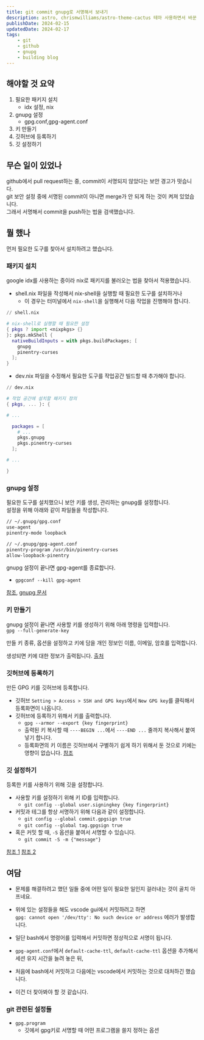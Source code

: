 ```yaml
---
title: git commit gnupg로 서명해서 보내기
description: astro, chrismwilliams/astro-theme-cactus 테마 사용하면서 바꾼 점들을 기록하기
publishDate: 2024-02-15
updatedDate: 2024-02-17
tags:
    - git
    - github
    - gnupg
    - building blog
---
```


## 해야할 것 요약

1. 필요한 패키지 설치
    - idx 설정, nix
2. gnupg 설정
    - gpg.conf,gpg-agent.conf
3. 키 만들기
4. 깃허브에 등록하기
5. 깃 설정하기

## 무슨 일이 있었나

github에서 pull request하는 중, commit이 서명되지 않았다는 보안 경고가 떳습니다.  
git 보안 설정 중에 서명된 commit이 아니면 merge가 안 되게 하는 것이 켜져 있었습니다.  
그래서 서명해서 commit을 push하는 법을 검색했습니다.

## 뭘 했나

먼저 필요한 도구를 찾아서 설치하려고 했습니다.

### 패키지 설치

google idx를 사용하는 중이라 nix로 패키지를 불러오는 법을 찾아서 적용했습니다.

-   shell.nix 파일을 작성해서 nix-shell을 실행할 때 필요한 도구를 설치하거나
    -   이 경우는 터미널에서 `nix-shell`을 실행해서 다음 작업을 진행해야 합니다.

```nix {7-8}
// shell.nix

# nix-shell로 실행할 때 필요한 설정
{ pkgs ? import <nixpkgs> {}
}: pkgs.mkShell {
  nativeBuildInputs = with pkgs.buildPackages; [
    gnupg
    pinentry-curses
  ];
}
```

-   dev.nix 파일을 수정해서 필요한 도구를 작업공간 빌드할 때 추가해야 합니다.

```nix {10-11}
// dev.nix

# 작업 공간에 설치할 패키지 정의
{ pkgs, ... }: {

# ...

  packages = [
    # ...
    pkgs.gnupg
    pkgs.pinentry-curses
  ];

# ...

}
```

### gnupg 설정

필요한 도구를 설치했으니 보안 키를 생성, 관리하는 gnupg를 설정합니다.  
설정을 위해 아래와 같이 파일들을 작성합니다.

```sh {2-3}
// ~/.gnupg/gpg.conf
use-agent
pinentry-mode loopback
```

```sh {2-3}
// ~/.gnupg/gpg-agent.conf
pinentry-program /usr/bin/pinentry-curses
allow-loopback-pinentry
```

gnupg 설정이 끝나면 gpg-agent를 종료합니다.

-   `gpgconf --kill gpg-agent`

[참조](https://superuser.com/a/1150399/1891132),
[gnupg 문서](https://www.gnupg.org/documentation/manuals/gnupg/Invoking-GPG_002dAGENT.html#Invoking-GPG_002dAGENT)

### 키 만들기

gnupg 설정이 끝나면 사용할 키를 생성하기 위해 아래 명령을 입력합니다.  
`gpg --full-generate-key`

만들 키 종류, 옵션을 설정하고 키에 담을 개인 정보인 이름, 이메일, 암호를 입력합니다.

생성되면 키에 대한 정보가 출력됩니다.
[출처](https://docs.github.com/ko/authentication/managing-commit-signature-verification/generating-a-new-gpg-key)

### 깃허브에 등록하기

만든 GPG 키를 깃허브에 등록합니다.

-   깃허브 `Setting > Access > SSH and GPG keys`에서 `New GPG key`를 클릭해서 등록화면이 나옵니다.
-   깃허브에 등록하기 위해서 키를 출력합니다.
    -   `gpg --armor --export {key fingerprint}`
    -   출력된 키 복사할 때 `----BEGIN ...`에서 `----END ...` 줄까지 복사해서 붙여넣기 합니다.
    -   등록화면의 키 이름은 깃허브에서 구별하기 쉽게 하기 위해서 둔 것으로 키에는 영향이 없습니다.
        [참조](https://docs.github.com/ko/authentication/managing-commit-signature-verification/adding-a-gpg-key-to-your-github-account)

### 깃 설정하기

등록한 키를 사용하기 위해 깃을 설정합니다.

-   사용할 키를 설정하기 위해 키 ID를 입력합니다.
    -   `git config --global user.signingkey {key fingerprint}`
-   커밋과 테그를 항상 서명하기 위해 다음과 같이 설정합니다.
    -   `git config --global commit.gpgsign true`
    -   `git config --global tag.gpgsign true`
-   혹은 커밋 할 때, `-S` 옵션을 붙여서 서명할 수 있습니다.
    -   `git commit -S -m {"message"}`

[참조 1](https://docs.github.com/ko/authentication/managing-commit-signature-verification/signing-commits)
[참조 2](https://docs.github.com/ko/authentication/managing-commit-signature-verification/telling-git-about-your-signing-key)

## 여담

-   문제를 해결하려고 했던 일들 중에 어떤 일이 필요한 일인지 걸러내는 것이 골치 아프네요.

-   위에 있는 설정들을 해도 vscode gui에서 커밋하려고 하면  
    `gpg: cannot open '/dev/tty': No such device or address` 에러가 발생합니다.
-   일단 bash에서 명령어를 입력해서 커밋하면 정상적으로 서명이 됩니다.
-   `gpg-agent.conf`에서 `default-cache-ttl`, `default-cache-ttl` 옵션을 추가해서  
    세션 유지 시간을 늘려 놓은 뒤,
-   처음에 bash에서 커밋하고 다음에는 vscode에서 커밋하는 것으로 대처하긴 했습니다.
-   이건 더 찾아봐야 할 것 같습니다.

### git 관련된 설정들

-   `gpg.program`
    -   깃에서 gpg키로 서명할 때 어떤 프로그램을 쓸지 정하는 옵션
